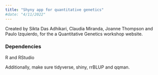 ```yaml
---
title: "Shyny app for quantitative genetics"
#date: "4/11/2022"
---
```




Created by Sikta Das Adhikari, Claudia Miranda, Joanne Thompson and Paulo Izquierdo, for the a Quantitative Genetics workshop website.

### Dependencies

R and RStudio

Additionally, make sure tidyverse, shiny, rrBLUP and qqman.

